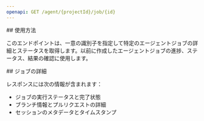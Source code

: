 ```yaml
---
openapi: GET /agent/{projectId}/job/{id}
---
```


<div id="usage">
  ## 使用方法
</div>

このエンドポイントは、一意の識別子を指定して特定のエージェントジョブの詳細とステータスを取得します。以前に作成したエージェントジョブの進捗、ステータス、結果の確認に使用します。

<div id="job-details">
  ## ジョブの詳細
</div>

レスポンスには次の情報が含まれます：

- ジョブの実行ステータスと完了状態
- ブランチ情報とプルリクエストの詳細
- セッションのメタデータとタイムスタンプ